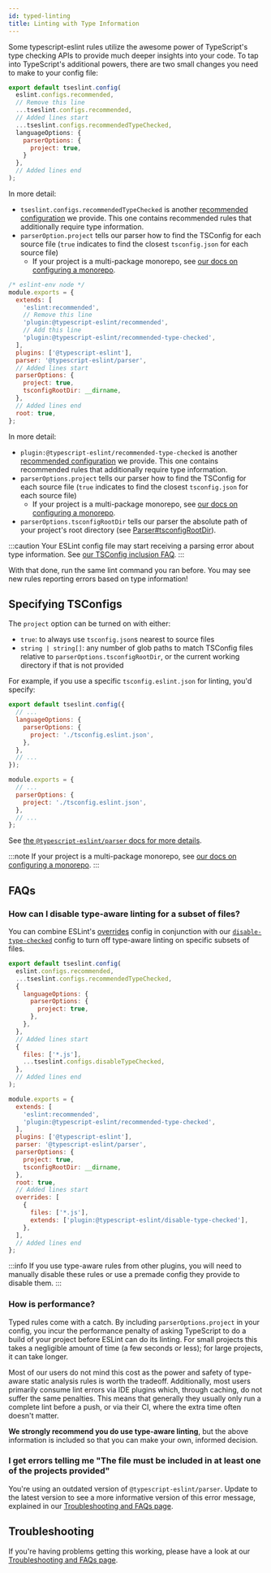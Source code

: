 ```yaml
---
id: typed-linting
title: Linting with Type Information
---
```



Some typescript-eslint rules utilize the awesome power of TypeScript's type checking APIs to provide much deeper insights into your code.
To tap into TypeScript's additional powers, there are two small changes you need to make to your config file:

<Tabs groupId="eslint-config">
<TabItem value="Flat Config">

```js title="eslint.config.js"
export default tseslint.config(
  eslint.configs.recommended,
  // Remove this line
  ...tseslint.configs.recommended,
  // Added lines start
  ...tseslint.configs.recommendedTypeChecked,
  languageOptions: {
    parserOptions: {
      project: true,
    }
  },
  // Added lines end
);
```

In more detail:

- `tseslint.configs.recommendedTypeChecked` is another [recommended configuration](./Configurations.mdx) we provide. This one contains recommended rules that additionally require type information.
- `parserOption.project` tells our parser how to find the TSConfig for each source file (`true` indicates to find the closest `tsconfig.json` for each source file)
  - If your project is a multi-package monorepo, see [our docs on configuring a monorepo](./typed-linting/Monorepos.mdx).

</TabItem>
<TabItem value="Legacy Config">

```js title=".eslintrc.cjs"
/* eslint-env node */
module.exports = {
  extends: [
    'eslint:recommended',
    // Remove this line
    'plugin:@typescript-eslint/recommended',
    // Add this line
    'plugin:@typescript-eslint/recommended-type-checked',
  ],
  plugins: ['@typescript-eslint'],
  parser: '@typescript-eslint/parser',
  // Added lines start
  parserOptions: {
    project: true,
    tsconfigRootDir: __dirname,
  },
  // Added lines end
  root: true,
};
```

In more detail:

- `plugin:@typescript-eslint/recommended-type-checked` is another [recommended configuration](./Configurations.mdx) we provide. This one contains recommended rules that additionally require type information.
- `parserOptions.project` tells our parser how to find the TSConfig for each source file (`true` indicates to find the closest `tsconfig.json` for each source file)
  - If your project is a multi-package monorepo, see [our docs on configuring a monorepo](./typed-linting/Monorepos.mdx).
- `parserOptions.tsconfigRootDir` tells our parser the absolute path of your project's root directory (see [Parser#tsconfigRootDir](../packages/Parser.mdx#tsconfigrootdir)).

</TabItem>
</Tabs>

:::caution
Your ESLint config file may start receiving a parsing error about type information.
See [our TSConfig inclusion FAQ](./Troubleshooting.mdx#i-get-errors-telling-me-eslint-was-configured-to-run--however-that-tsconfig-does-not--none-of-those-tsconfigs-include-this-file).
:::

With that done, run the same lint command you ran before.
You may see new rules reporting errors based on type information!

## Specifying TSConfigs

The `project` option can be turned on with either:

- `true`: to always use `tsconfig.json`s nearest to source files
- `string | string[]`: any number of glob paths to match TSConfig files relative to `parserOptions.tsconfigRootDir`, or the current working directory if that is not provided

For example, if you use a specific `tsconfig.eslint.json` for linting, you'd specify:

<Tabs groupId="eslint-config">
<TabItem value="Flat Config">

```js title="eslint.config.js"
export default tseslint.config({
  // ...
  languageOptions: {
    parserOptions: {
      project: './tsconfig.eslint.json',
    },
  },
  // ...
});
```

</TabItem>
<TabItem value="Legacy Config">

```js title=".eslintrc.js"
module.exports = {
  // ...
  parserOptions: {
    project: './tsconfig.eslint.json',
  },
  // ...
};
```

</TabItem>
</Tabs>

See [the `@typescript-eslint/parser` docs for more details](../packages/Parser.mdx#project).

:::note
If your project is a multi-package monorepo, see [our docs on configuring a monorepo](./typed-linting/Monorepos.mdx).
:::

## FAQs

### How can I disable type-aware linting for a subset of files?

You can combine ESLint's [overrides](https://eslint.org/docs/latest/use/configure/configuration-files#configuration-based-on-glob-patterns) config in conjunction with our [`disable-type-checked`](./Configurations.mdx#disable-type-checked) config to turn off type-aware linting on specific subsets of files.

<Tabs groupId="eslint-config">
<TabItem value="Flat Config">

```js title="eslint.config.js"
export default tseslint.config(
  eslint.configs.recommended,
  ...tseslint.configs.recommendedTypeChecked,
  {
    languageOptions: {
      parserOptions: {
        project: true,
      },
    },
  },
  // Added lines start
  {
    files: ['*.js'],
    ...tseslint.configs.disableTypeChecked,
  },
  // Added lines end
);
```

</TabItem>
<TabItem value="Legacy Config">

```js title=".eslintrc.js"
module.exports = {
  extends: [
    'eslint:recommended',
    'plugin:@typescript-eslint/recommended-type-checked',
  ],
  plugins: ['@typescript-eslint'],
  parser: '@typescript-eslint/parser',
  parserOptions: {
    project: true,
    tsconfigRootDir: __dirname,
  },
  root: true,
  // Added lines start
  overrides: [
    {
      files: ['*.js'],
      extends: ['plugin:@typescript-eslint/disable-type-checked'],
    },
  ],
  // Added lines end
};
```

</TabItem>
</Tabs>

:::info
If you use type-aware rules from other plugins, you will need to manually disable these rules or use a premade config they provide to disable them.
:::

### How is performance?

Typed rules come with a catch.
By including `parserOptions.project` in your config, you incur the performance penalty of asking TypeScript to do a build of your project before ESLint can do its linting.
For small projects this takes a negligible amount of time (a few seconds or less); for large projects, it can take longer.

Most of our users do not mind this cost as the power and safety of type-aware static analysis rules is worth the tradeoff.
Additionally, most users primarily consume lint errors via IDE plugins which, through caching, do not suffer the same penalties.
This means that generally they usually only run a complete lint before a push, or via their CI, where the extra time often doesn't matter.

**We strongly recommend you do use type-aware linting**, but the above information is included so that you can make your own, informed decision.

### I get errors telling me "The file must be included in at least one of the projects provided"

You're using an outdated version of `@typescript-eslint/parser`.
Update to the latest version to see a more informative version of this error message, explained in our [Troubleshooting and FAQs page](./Troubleshooting.mdx#i-get-errors-telling-me-eslint-was-configured-to-run--however-that-tsconfig-does-not--none-of-those-tsconfigs-include-this-file).

## Troubleshooting

If you're having problems getting this working, please have a look at our [Troubleshooting and FAQs page](./Troubleshooting.mdx).

